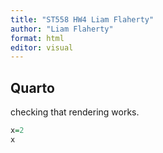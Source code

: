 ```yaml
---
title: "ST558 HW4 Liam Flaherty"
author: "Liam Flaherty"
format: html
editor: visual
---
```


## Quarto

checking that rendering works.

```r
x=2
x
```